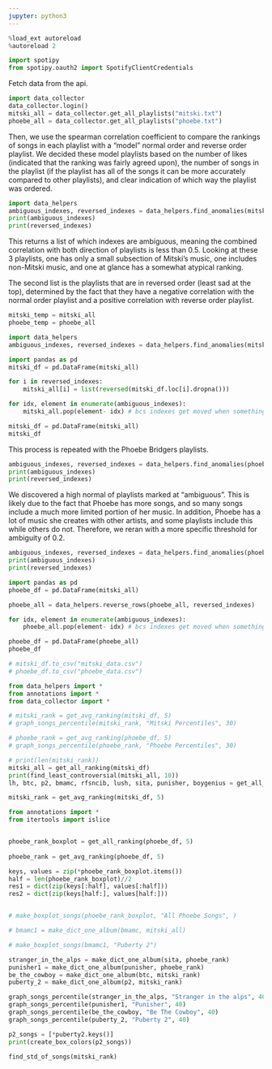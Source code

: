 ```yaml
---
jupyter: python3
---
```


```python
%load_ext autoreload
%autoreload 2
```

```python
import spotipy
from spotipy.oauth2 import SpotifyClientCredentials
```

Fetch data from the api.

```python
import data_collector
data_collector.login()
mitski_all = data_collector.get_all_playlists("mitski.txt")
phoebe_all = data_collector.get_all_playlists("phoebe.txt")
```

Then, we use the spearman correlation coefficient to compare the rankings of songs in each playlist with a "model" normal order and reverse order playlist. We decided these model playlists based on the number of likes (indicated that the ranking was fairly agreed upon), the number of songs in the playlist (if the playlist has all of the songs it can be more accurately compared to other playlists), and clear indication of which way the playlist was ordered. 

```python
import data_helpers
ambiguous_indexes, reversed_indexes = data_helpers.find_anomalies(mitski_all, 0, 2)
print(ambiguous_indexes)
print(reversed_indexes)
```

This returns a list of which indexes are ambiguous, meaning the combined correlation with both direction of playlists is less than 0.5. Looking at these 3 playlists, one has only a small subsection of Mitski's music, one includes non-Mitski music, and one at glance has a somewhat atypical ranking. 

The second list is the playlists that are in reversed order (least sad at the top), determined by the fact that they have a negative correlation with the normal order playlist and a positive correlation with reverse order playlist. 

```python
mitski_temp = mitski_all
phoebe_temp = phoebe_all
```

```python
import data_helpers
ambiguous_indexes, reversed_indexes = data_helpers.find_anomalies(mitski_all, 0, 2)
```

```python
import pandas as pd
mitski_df = pd.DataFrame(mitski_all)

for i in reversed_indexes:
    mitski_all[i] = list(reversed(mitski_df.loc[i].dropna()))

for idx, element in enumerate(ambiguous_indexes):
    mitski_all.pop(element- idx) # bcs indexes get moved when something is popped

mitski_df = pd.DataFrame(mitski_all)
mitski_df
```

This process is repeated with the Phoebe Bridgers playlists. 

```python
ambiguous_indexes, reversed_indexes = data_helpers.find_anomalies(phoebe_all, 6, 2)
print(ambiguous_indexes)
print(reversed_indexes)
```

We discovered a high normal of playlists marked at "ambiguous". This is likely due to the fact that Phoebe has more songs, and so many songs include a much more limited portion of her music. In addition, Phoebe has a lot of music she creates with other artists, and some playlists include this while others do not. 
Therefore, we reran with a more specific threshold for ambiguity of 0.2. 

```python
ambiguous_indexes, reversed_indexes = data_helpers.find_anomalies(phoebe_all, 6, 2, 0.2)
print(ambiguous_indexes)
print(reversed_indexes)
```

```python
import pandas as pd
phoebe_df = pd.DataFrame(mitski_all)

phoebe_all = data_helpers.reverse_rows(phoebe_all, reversed_indexes)

for idx, element in enumerate(ambiguous_indexes):
    phoebe_all.pop(element- idx) # bcs indexes get moved when something is popped

phoebe_df = pd.DataFrame(phoebe_all)
phoebe_df
```

```python
# mitski_df.to_csv("mitski_data.csv")
# phoebe_df.to_csv("phoebe_data.csv")
```

```python
from data_helpers import *
from annotations import *
from data_collector import *

# mitski_rank = get_avg_ranking(mitski_df, 5)
# graph_songs_percentile(mitski_rank, "Mitski Percentiles", 30)

# phoebe_rank = get_avg_ranking(phoebe_df, 5)
# graph_songs_percentile(phoebe_rank, "Phoebe Percentiles", 30)

# print(len(mitski_rank))
mitski_all = get_all_ranking(mitski_df)
print(find_least_controversial(mitski_all, 10))
lh, btc, p2, bmamc, rfsncib, lush, sita, punisher, boygenius = get_all_albums()

mitski_rank = get_avg_ranking(mitski_df, 5)
```

```python
from annotations import *
from itertools import islice


phoebe_rank_boxplot = get_all_ranking(phoebe_df, 5)
 
phoebe_rank = get_avg_ranking(phoebe_df, 5)

keys, values = zip(*phoebe_rank_boxplot.items())
half = len(phoebe_rank_boxplot)//2
res1 = dict(zip(keys[:half], values[:half]))
res2 = dict(zip(keys[half:], values[half:]))


# make_boxplot_songs(phoebe_rank_boxplot, "All Phoebe Songs", )

# bmamc1 = make_dict_one_album(bmamc, mitski_all)

# make_boxplot_songs(bmamc1, "Puberty 2")

stranger_in_the_alps = make_dict_one_album(sita, phoebe_rank)
punisher1 = make_dict_one_album(punisher, phoebe_rank)
be_the_cowboy = make_dict_one_album(btc, mitski_rank)
puberty_2 = make_dict_one_album(p2, mitski_rank)

graph_songs_percentile(stranger_in_the_alps, "Stranger in the alps", 40)
graph_songs_percentile(punisher1, "Punisher", 40)
graph_songs_percentile(be_the_cowboy, "Be The Cowboy", 40)
graph_songs_percentile(puberty_2, "Puberty 2", 40)
```

```python
p2_songs = [*puberty2.keys()]
print(create_box_colors(p2_songs))

find_std_of_songs(mitski_rank)
```

